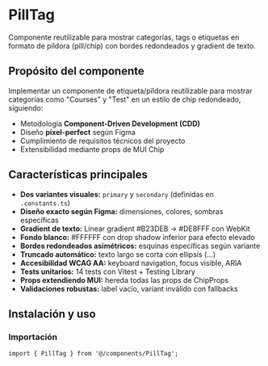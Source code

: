 
<Meta of={PillTagStories} />

# PillTag

Componente reutilizable para mostrar categorías, tags o etiquetas en formato de píldora (pill/chip) con bordes redondeados y gradient de texto.

## Propósito del componente

Implementar un componente de etiqueta/píldora reutilizable para mostrar categorías como "Courses" y "Test" en un estilo de chip redondeado, siguiendo:

- Metodología **Component-Driven Development (CDD)**
- Diseño **pixel-perfect** según Figma
- Cumplimiento de requisitos técnicos del proyecto
- Extensibilidad mediante props de MUI Chip

## Características principales

- **Dos variantes visuales:** `primary` y `secondary` (definidas en `.constants.ts`)
- **Diseño exacto según Figma:** dimensiones, colores, sombras específicas
- **Gradient de texto:** Linear gradient #B23DEB → #DE8FFF con WebKit
- **Fondo blanco:** #FFFFFF con drop shadow inferior para efecto elevado
- **Bordes redondeados asimétricos:** esquinas específicas según variante
- **Truncado automático:** texto largo se corta con ellipsis (...)
- **Accesibilidad WCAG AA:** keyboard navigation, focus visible, ARIA
- **Tests unitarios:** 14 tests con Vitest + Testing Library
- **Props extendiendo MUI:** hereda todas las props de ChipProps
- **Validaciones robustas:** label vacío, variant inválido con fallbacks

## Instalación y uso

### Importación
```tsx
import { PillTag } from '@/components/PillTag';